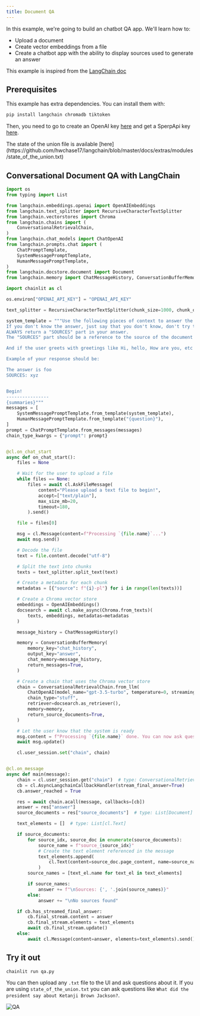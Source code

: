 ```yaml
---
title: Document QA
---
```


In this example, we're going to build an chatbot QA app. We'll learn how to:

- Upload a document
- Create vector embeddings from a file
- Create a chatbot app with the ability to display sources used to generate an answer

This example is inspired from the [LangChain doc](https://python.langchain.com/en/latest/use_cases/question_answering.html)

## Prerequisites

This example has extra dependencies. You can install them with:

```bash
pip install langchain chromadb tiktoken
```

Then, you need to go to create an OpenAI key [here](https://platform.openai.com/account/api-keys) and get a SperpApi key [here](https://serpapi.com/).

<Note>
  The state of the union file is available
  [here](https://github.com/hwchase17/langchain/blob/master/docs/extras/modules/state_of_the_union.txt)
</Note>

## Conversational Document QA with LangChain

```python qa.py
import os
from typing import List

from langchain.embeddings.openai import OpenAIEmbeddings
from langchain.text_splitter import RecursiveCharacterTextSplitter
from langchain.vectorstores import Chroma
from langchain.chains import (
    ConversationalRetrievalChain,
)
from langchain.chat_models import ChatOpenAI
from langchain.prompts.chat import (
    ChatPromptTemplate,
    SystemMessagePromptTemplate,
    HumanMessagePromptTemplate,
)
from langchain.docstore.document import Document
from langchain.memory import ChatMessageHistory, ConversationBufferMemory

import chainlit as cl

os.environ["OPENAI_API_KEY"] = "OPENAI_API_KEY"

text_splitter = RecursiveCharacterTextSplitter(chunk_size=1000, chunk_overlap=100)

system_template = """Use the following pieces of context to answer the users question.
If you don't know the answer, just say that you don't know, don't try to make up an answer.
ALWAYS return a "SOURCES" part in your answer.
The "SOURCES" part should be a reference to the source of the document from which you got your answer.

And if the user greets with greetings like Hi, hello, How are you, etc reply accordingly as well.

Example of your response should be:

The answer is foo
SOURCES: xyz


Begin!
----------------
{summaries}"""
messages = [
    SystemMessagePromptTemplate.from_template(system_template),
    HumanMessagePromptTemplate.from_template("{question}"),
]
prompt = ChatPromptTemplate.from_messages(messages)
chain_type_kwargs = {"prompt": prompt}


@cl.on_chat_start
async def on_chat_start():
    files = None

    # Wait for the user to upload a file
    while files == None:
        files = await cl.AskFileMessage(
            content="Please upload a text file to begin!",
            accept=["text/plain"],
            max_size_mb=20,
            timeout=180,
        ).send()

    file = files[0]

    msg = cl.Message(content=f"Processing `{file.name}`...")
    await msg.send()

    # Decode the file
    text = file.content.decode("utf-8")

    # Split the text into chunks
    texts = text_splitter.split_text(text)

    # Create a metadata for each chunk
    metadatas = [{"source": f"{i}-pl"} for i in range(len(texts))]

    # Create a Chroma vector store
    embeddings = OpenAIEmbeddings()
    docsearch = await cl.make_async(Chroma.from_texts)(
        texts, embeddings, metadatas=metadatas
    )

    message_history = ChatMessageHistory()

    memory = ConversationBufferMemory(
        memory_key="chat_history",
        output_key="answer",
        chat_memory=message_history,
        return_messages=True,
    )

    # Create a chain that uses the Chroma vector store
    chain = ConversationalRetrievalChain.from_llm(
        ChatOpenAI(model_name="gpt-3.5-turbo", temperature=0, streaming=True),
        chain_type="stuff",
        retriever=docsearch.as_retriever(),
        memory=memory,
        return_source_documents=True,
    )

    # Let the user know that the system is ready
    msg.content = f"Processing `{file.name}` done. You can now ask questions!"
    await msg.update()

    cl.user_session.set("chain", chain)


@cl.on_message
async def main(message):
    chain = cl.user_session.get("chain")  # type: ConversationalRetrievalChain
    cb = cl.AsyncLangchainCallbackHandler(stream_final_answer=True)
    cb.answer_reached = True

    res = await chain.acall(message, callbacks=[cb])
    answer = res["answer"]
    source_documents = res["source_documents"]  # type: List[Document]

    text_elements = []  # type: List[cl.Text]

    if source_documents:
        for source_idx, source_doc in enumerate(source_documents):
            source_name = f"source_{source_idx}"
            # Create the text element referenced in the message
            text_elements.append(
                cl.Text(content=source_doc.page_content, name=source_name)
            )
        source_names = [text_el.name for text_el in text_elements]

        if source_names:
            answer += f"\nSources: {', '.join(source_names)}"
        else:
            answer += "\nNo sources found"

    if cb.has_streamed_final_answer:
        cb.final_stream.content = answer
        cb.final_stream.elements = text_elements
        await cb.final_stream.update()
    else:
        await cl.Message(content=answer, elements=text_elements).send()
```

## Try it out

```bash
chainlit run qa.py
```

You can then upload any `.txt` file to the UI and ask questions about it.
If you are using `state_of_the_union.txt` you can ask questions like `What did the president say about Ketanji Brown Jackson?`.

![QA](/images/qa.png)
